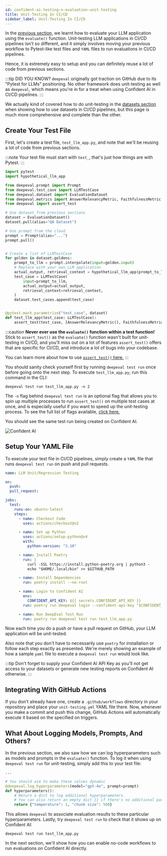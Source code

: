 ```yaml
---
id: confident-ai-testing-n-evaluation-unit-testing
title: Unit-Testing In CI/CD
sidebar_label: Unit-Testing In CI/CD
---
```


<head>
  <link
    rel="canonical"
    href="https://deepeval.com/confident-ai/confident-ai-testing-n-evaluation-unit-testing"
  />
</head>

In the [previous section](/confident-ai/confident-ai-testing-n-evaluation-test-run), we learnt how to evaluate your LLM application using the `evaluate()` function. Unit-testing LLM applications in CI/CD pipelines isn't so different, and it simply involves moving your previous workflow to Pytest-like test files and `YAML` files to run evaluations in CI/CD pipelines.

Hence, it is extremely easy to setup and you can definitely reuse a lot of code from previous sections.

:::tip DID YOU KNOW?
`deepeval` originally got traction on GitHub due to its "Pytest for LLMs" positioning. No other framework does unit-testing as well as `deepeval`, which means you're in for a treat when using Confident AI in CI/CD pipelines.
:::

We actually kind of covered how to do unit-testing in the [datasets section](/confident-ai/confident-ai-evaluation-dataset-evaluation#in-cicd-pipelines) when showing how to use datasets in CI/CD pipelines, but this page is much more comprehensive and complete than the other.

## Create Your Test File

First, let's create a test file, `test_llm_app.py`, and note that we'll be reusing a lot of code from previous sections.

:::note
Your test file must start with `test_`, that's just how things are with Pytest.
:::

```python title="test_llm_app.py"
import pytest
import hypothetical_llm_app

from deepeval.prompt import Prompt
from deepeval.test_case import LLMTestCase
from deepeval.dataset import EvaluationDataset
from deepeval.metrics import AnswerRelevancyMetric, FaithfulnessMetric
from deepeval import assert_test

# Use dataset from previous sections
dataset = EvaluationDataset()
dataset.pull(alias="QA Dataset")

# Use prompt from the cloud
prompt = Prompt(alias="...")
prompt.pull()


# Create a list of LLMTestCase
for golden in dataset.goldens:
    prompt_to_llm = prompt.interpolate(input=golden.input)
    # Replace with your own LLM application
    actual_output, retrieval_context = hypothetical_llm_app(prompt_to_llm)
    test_case = LLMTestCase(
        input=prompt_to_llm,
        actual_output=actual_output,
        retrieval_context=retrieval_context,
    )
    dataset.test_cases.append(test_case)


@pytest.mark.parametrize("test_case", dataset)
def test_llm_app(test_case: LLMTestCase):
    assert_test(test_case, [AnswerRelevancyMetric(), FaithfulnessMetric()])
```

:::caution
**Never ever use the `evaluate()` function within a test function!** Stick to `assert_test()` as the `evaluate()` function wasn't built for unit-testing in CI/CD, and you'll miss out on a lot of features `assert_test()` offers that are specific for CI/CD, and introduce a lot of bugs into your codebase.

You can learn more about how to use [`assert_test()` here.](/docs/evaluation-introduction#evaluating-with-pytest)
:::

You should sanity check yourself first by running `deepeval test run` once before going onto the next step. To execute `test_llm_app.py`, run this command in the CLI:

```console
deepeval test run test_llm_app.py -n 2
```

The `-n` flag behind `deepeval test run` is an optional flag that allows you to spin up multiple processes to run `assert_test()` on multiple test cases at once, and is especially useful if you want to speed up the unit-testing process. To see the full list of flags available, [click here.](/docs/evaluation-introduction#parallelization)

You should see the same test run being created on Confident AI.

<img
  src="https://confident-docs.s3.us-east-1.amazonaws.com/confident-quickstart-test-cases.png"
  alt="Confident AI"
/>

## Setup Your YAML File

To execute your test file in CI/CD pipelines, simply create a `YAML` file that runs `deepeval test run` on push and pull requests.

```yaml title=".github/workflows/unit-testing.yml"
name: LLM Unit/Regression Testing

on:
  push:
  pull_request:

jobs:
  test:
    runs-on: ubuntu-latest
    steps:
      - name: Checkout Code
        uses: actions/checkout@v2

      - name: Set up Python
        uses: actions/setup-python@v4
        with:
          python-version: "3.10"

      - name: Install Poetry
        run: |
          curl -SSL https://install.python-poetry.org | python3 -
          echo "$HOME/.local/bin" >> $GITHUB_PATH

      - name: Install Dependencies
        run: poetry install --no-root

      - name: Login to Confident AI
        env:
          CONFIDENT_API_KEY: ${{ secrets.CONFIDENT_API_KEY }}
        run: poetry run deepeval login --confident-api-key "$CONFIDENT_API_KEY"

      - name: Run DeepEval Test Run
        run: poetry run deepeval test run test_llm_app.py
```

Now each time you do a push or have a pull request on GitHub, your LLM application will be unit-tested.

Also note that you don't have to necessarily use `poetry` for installation or follow each step exactly as presented. We're merely showing an example of how a sample `yaml` file to execute a `deepeval test run` would look like.

:::tip
Don't forget to supply your Confident AI API Key as you'll not get access to your datasets or generate new testing reports on Confident AI otherwise.
:::

## Integrating With GitHub Actions

If you don't already have one, create a `.github/workflows` directory in your repository and place your `unit-testing.yml` YAML file there. Now, whenever you make a commit and push this change, GitHub Actions will automatically execute it based on the specified on triggers.

## What About Logging Models, Prompts, And Others?

In the previous section, we also saw how we can log hyperparameters such as models and prompts in the `evaluate()` function. To log it when using `deepeval test run` for unit-testing, simply add this to your test file:

```python title="test_llm_app.py"
...

# You should aim to make these values dynamic
@deepeval.log_hyperparameters(model="gpt-4o", prompt=prompt)
def hyperparameters():
    # Return a dict to log additional hyperparameters.
    # You can also return an empty dict {} if there's no additional parameters to log
    return {"temperature": 1, "chunk size": 500}
```

This allows `deepeval` to associate evaluation results to these particular hyperparameters. Lastly, try `deepeval test run` to check that it shows up on Confident AI:

```console
deepeval test run test_llm_app.py
```

In the next section, we'll show how you can enable no-code workflows to run evaluations on Confident AI directly.
